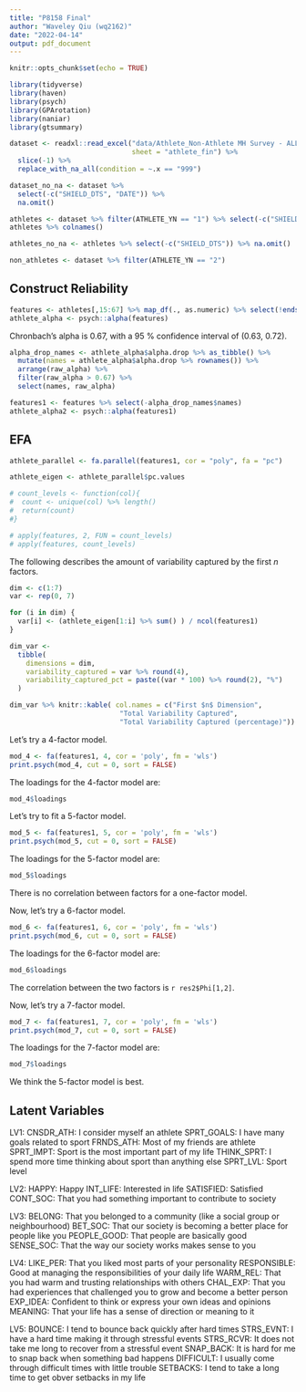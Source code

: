 ```yaml
---
title: "P8158 Final"
author: "Waveley Qiu (wq2162)"
date: "2022-04-14"
output: pdf_document
---
```


```r
knitr::opts_chunk$set(echo = TRUE)
```

```r
library(tidyverse)
library(haven)
library(psych)
library(GPArotation)
library(naniar)
library(gtsummary)
```


```r
dataset <- readxl::read_excel("data/Athlete_Non-Athlete MH Survey - ALL DATA.xlsx", 
                              sheet = "athlete_fin") %>% 
  slice(-1) %>%   
  replace_with_na_all(condition = ~.x == "999") 

dataset_no_na <- dataset %>% 
  select(-c("SHIELD_DTS", "DATE")) %>% 
  na.omit()

athletes <- dataset %>% filter(ATHLETE_YN == "1") %>% select(-c("SHIELD_DTS", "DATE"))
athletes %>% colnames()

athletes_no_na <- athletes %>% select(-c("SHIELD_DTS")) %>% na.omit()

non_athletes <- dataset %>% filter(ATHLETE_YN == "2")
```

## Construct Reliability

```r
features <- athletes[,15:67] %>% map_df(., as.numeric) %>% select(!ends_with("_HRS")) %>% select(-c("SPRT"))
athlete_alpha <- psych::alpha(features)
```

Chronbach's alpha is 0.67, with a 95 \% confidence interval of (0.63, 0.72).

```r
alpha_drop_names <- athlete_alpha$alpha.drop %>% as_tibble() %>%
  mutate(names = athlete_alpha$alpha.drop %>% rownames()) %>%
  arrange(raw_alpha) %>% 
  filter(raw_alpha > 0.67) %>%
  select(names, raw_alpha)

features1 <- features %>% select(-alpha_drop_names$names)
athlete_alpha2 <- psych::alpha(features1)
```


## EFA

```r
athlete_parallel <- fa.parallel(features1, cor = "poly", fa = "pc")

athlete_eigen <- athlete_parallel$pc.values

# count_levels <- function(col){
#  count <- unique(col) %>% length()
#  return(count)
#}

# apply(features, 2, FUN = count_levels)
# apply(features, count_levels)
```

The following describes the amount of variability captured by the first $n$ factors.

```r
dim <- c(1:7)
var <- rep(0, 7)

for (i in dim) {
  var[i] <- (athlete_eigen[1:i] %>% sum() ) / ncol(features1)
}

dim_var <-
  tibble(
    dimensions = dim,
    variability_captured = var %>% round(4),
    variability_captured_pct = paste((var * 100) %>% round(2), "%")
  )

dim_var %>% knitr::kable( col.names = c("First $n$ Dimension",
                           "Total Variability Captured",
                           "Total Variability Captured (percentage)"))
```

Let's try a 4-factor model.

```r
mod_4 <- fa(features1, 4, cor = 'poly', fm = 'wls')
print.psych(mod_4, cut = 0, sort = FALSE)
```

The loadings for the 4-factor model are:

```r
mod_4$loadings
```

Let's try to fit a 5-factor model.

```r
mod_5 <- fa(features1, 5, cor = 'poly', fm = 'wls')
print.psych(mod_5, cut = 0, sort = FALSE)
```

The loadings for the 5-factor model are:

```r
mod_5$loadings
```

There is no correlation between factors for a one-factor model.

Now, let's try a 6-factor model.

```r
mod_6 <- fa(features1, 6, cor = 'poly', fm = 'wls')
print.psych(mod_6, cut = 0, sort = FALSE)
```

The loadings for the 6-factor model are:

```r
mod_6$loadings
```

The correlation between the two factors is `r res2$Phi[1,2]`.

Now, let's try a 7-factor model.

```r
mod_7 <- fa(features1, 7, cor = 'poly', fm = 'wls')
print.psych(mod_7, cut = 0, sort = FALSE)
```

The loadings for the 7-factor model are:

```r
mod_7$loadings
```

We think the 5-factor model is best.

## Latent Variables

LV1:
CNSDR_ATH: I consider myself an athlete
SPRT_GOALS: I have many goals related to sport
FRNDS_ATH: Most of my friends are athlete
SPRT_IMPT: Sport is the most important part of my life
THINK_SPRT: I spend more time thinking about sport than anything else
SPRT_LVL: Sport level

LV2:
HAPPY: Happy
INT_LIFE: Interested in life
SATISFIED: Satisfied
CONT_SOC: That you had something important to contribute to society

LV3:
BELONG: That you belonged to a community (like a social group or neighbourhood)
BET_SOC: That our society is becoming a better place for people like you
PEOPLE_GOOD: That people are basically good
SENSE_SOC: That the way our society works makes sense to you

LV4: 
LIKE_PER: That you liked most parts of your personality
RESPONSIBLE: Good at managing the responsibilities of your daily life
WARM_REL: That you had warm and trusting relationships with others
CHAL_EXP: That you had experiences that challenged you to grow and become a better person
EXP_IDEA: Confident to think or express your own ideas and opinions
MEANING: That your life has a sense of direction or meaning to it

LV5:
BOUNCE: I tend to bounce back quickly after hard times
STRS_EVNT: I have a hard time making it through stressful events
STRS_RCVR: It does not take me long to recover from a stressful event
SNAP_BACK: It is hard for me to snap back when something bad happens
DIFFICULT: I usually come through difficult times with little trouble
SETBACKS: I tend to take a long time to get obver setbacks in my life









